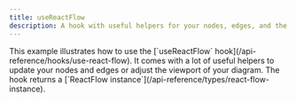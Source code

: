 ```yaml
---
title: useReactFlow
description: A hook with useful helpers for your nodes, edges, and the viewport
---
```



<ExampleLayout>
This example illustrates how to use the [`useReactFlow` hook](/api-reference/hooks/use-react-flow). It comes with a lot of useful helpers to update your nodes and edges or adjust the viewport of your diagram. The hook returns a [`ReactFlow instance`](/api-reference/types/react-flow-instance).

<RemoteCodeViewer route="examples/misc/use-react-flow-hook" framework="react" />

</ExampleLayout>
